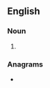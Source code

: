 ==English==

===Noun===
{{head|en|noun plural form}}

# {{plural of|halver|lang=en}}

===Anagrams===
* {{anagrams|en|Harvels}}